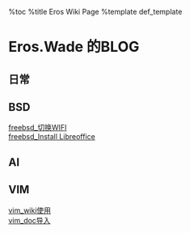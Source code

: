 %toc
%title Eros Wiki Page
%template def_template

= Eros.Wade 的BLOG =
== 日常 ==
== BSD ==
[[freebsd_切换WIFI]]<br>
[[freebsd_Install Libreoffice]]
== AI ==
== VIM ==
[[vim_wiki使用]]<br>
[[vim_doc导入]]
